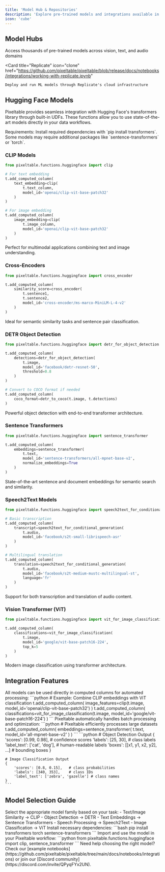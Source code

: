 ```yaml
---
title: 'Model Hub & Repositories'
description: 'Explore pre-trained models and integrations available in Pixeltable'
icon: 'cube'
---
```


## Model Hubs

<CardGroup cols={2}>
  <Card
    title="Hugging Face Hub"
    icon="face-smile"
    href="https://github.com/pixeltable/pixeltable/blob/release/docs/notebooks/integrations/working-with-hugging-face.ipynb"
  >
    Access thousands of pre-trained models across vision, text, and audio domains
  </Card>

  <Card
    title="Replicate"
    icon="clone"
    href="https://github.com/pixeltable/pixeltable/blob/release/docs/notebooks/integrations/working-with-replicate.ipynb"
  >
    Deploy and run ML models through Replicate's cloud infrastructure
  </Card>
</CardGroup>

## Hugging Face Models

Pixeltable provides seamless integration with Hugging Face's transformers library through built-in UDFs. These functions allow you to use state-of-the-art models directly in your data workflows.

<Note>
Requirements: Install required dependencies with `pip install transformers`. Some models may require additional packages like `sentence-transformers` or `torch`.
</Note>

### CLIP Models
```python
from pixeltable.functions.huggingface import clip

# For text embedding
t.add_computed_column(
    text_embedding=clip(
        t.text_column,
        model_id='openai/clip-vit-base-patch32'
    )
)

# For image embedding
t.add_computed_column(
    image_embedding=clip(
        t.image_column,
        model_id='openai/clip-vit-base-patch32'
    )
)
```
Perfect for multimodal applications combining text and image understanding.

### Cross-Encoders
```python
from pixeltable.functions.huggingface import cross_encoder

t.add_computed_column(
    similarity_score=cross_encoder(
        t.sentence1,
        t.sentence2,
        model_id='cross-encoder/ms-marco-MiniLM-L-4-v2'
    )
)
```
Ideal for semantic similarity tasks and sentence pair classification.

### DETR Object Detection
```python
from pixeltable.functions.huggingface import detr_for_object_detection

t.add_computed_column(
    detections=detr_for_object_detection(
        t.image,
        model_id='facebook/detr-resnet-50',
        threshold=0.8
    )
)

# Convert to COCO format if needed
t.add_computed_column(
    coco_format=detr_to_coco(t.image, t.detections)
)
```
Powerful object detection with end-to-end transformer architecture.

### Sentence Transformers
```python
from pixeltable.functions.huggingface import sentence_transformer

t.add_computed_column(
    embeddings=sentence_transformer(
        t.text,
        model_id='sentence-transformers/all-mpnet-base-v2',
        normalize_embeddings=True
    )
)
```
State-of-the-art sentence and document embeddings for semantic search and similarity.

### Speech2Text Models
```python
from pixeltable.functions.huggingface import speech2text_for_conditional_generation

# Basic transcription
t.add_computed_column(
    transcript=speech2text_for_conditional_generation(
        t.audio,
        model_id='facebook/s2t-small-librispeech-asr'
    )
)

# Multilingual translation
t.add_computed_column(
    translation=speech2text_for_conditional_generation(
        t.audio,
        model_id='facebook/s2t-medium-mustc-multilingual-st',
        language='fr'
    )
)
```
Support for both transcription and translation of audio content.

### Vision Transformer (ViT)
```python
from pixeltable.functions.huggingface import vit_for_image_classification

t.add_computed_column(
    classifications=vit_for_image_classification(
        t.image,
        model_id='google/vit-base-patch16-224',
        top_k=5
    )
)
```
Modern image classification using transformer architecture.

## Integration Features

<AccordionGroup>
  <Accordion title="Computed Columns">
    All models can be used directly in computed columns for automated processing:
    ```python
    # Example: Combine CLIP embeddings with ViT classification
    t.add_computed_column(
        image_features=clip(t.image, model_id='openai/clip-vit-base-patch32')
    )
    t.add_computed_column(
        classifications=vit_for_image_classification(t.image, model_id='google/vit-base-patch16-224')
    )
    ```
  </Accordion>

  <Accordion title="Batch Processing">
    Pixeltable automatically handles batch processing and optimization:
    ```python
    # Pixeltable efficiently processes large datasets
    t.add_computed_column(
        embeddings=sentence_transformer(
            t.text,
            model_id='all-mpnet-base-v2'
        )
    )
    ```
  </Accordion>

  <Accordion title="Model Output Format">
    ```python
    # Object Detection Output
    {
        'scores': [0.99, 0.98],  # confidence scores
        'labels': [25, 30],      # class labels
        'label_text': ['cat', 'dog'], # human-readable labels
        'boxes': [[x1, y1, x2, y2], ...] # bounding boxes
    }

    # Image Classification Output
    {
        'scores': [0.8, 0.15],   # class probabilities
        'labels': [340, 353],    # class IDs
        'label_text': ['zebra', 'gazelle'] # class names
    }
    ```
  </Accordion>
</AccordionGroup>

## Model Selection Guide

<Steps>
  <Step title="Choose Task">
    Select the appropriate model family based on your task:
    - Text/Image Similarity → CLIP
    - Object Detection → DETR
    - Text Embeddings → Sentence Transformers
    - Speech Processing → Speech2Text
    - Image Classification → ViT
  </Step>
  
  <Step title="Check Requirements">
    Install necessary dependencies:
    ```bash
    pip install transformers torch sentence-transformers
    ```
  </Step>
  
  <Step title="Setup Integration">
    Import and use the model in your Pixeltable workflow:
    ```python
    from pixeltable.functions.huggingface import clip, sentence_transformer
    ```
  </Step>
</Steps>

<Tip>
Need help choosing the right model? Check our [example notebooks](https://github.com/pixeltable/pixeltable/tree/main/docs/notebooks/integrations) or join our [Discord community](https://discord.com/invite/QPyqFYx2UN).
</Tip>